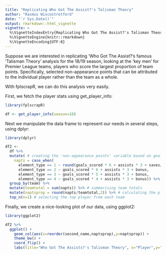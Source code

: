 ```yaml
---
title: "Replicating Who Got The Assist?'s Talisman Theory"
author: "Rasmus Wiscostretford"
date: "`r Sys.Date()`"
output: rmarkdown::html_vignette
vignette: >
  %\VignetteIndexEntry{Replicating Who Got The Assist?'s Talisman Theory}
  %\VignetteEngine{knitr::rmarkdown}
  %\VignetteEncoding{UTF-8}
---
```


Suppose we are interested in replicating 'Who Got The Assist?'s famous 'Talisman Theory' analysis for the 18/19 season, looking at the 'key men' for Premier League teams, players who score the largest proportion of team points. Specifically, selected non-appearance points that can be attributed to the individual player rather than the team as a whole.

With fplscrapR, we can do this analysis very easily.

First, we fetch the player stats using get_player_info:

```r

library(fplscrapR)

df <- get_player_info(season=18)
```

Next we manipulate the data frame to represent our needs in several steps, using dplyr:

```r
library(dplyr)
```

```r

df2 <- 
  df %>% 
  mutate( # creating the 'non-appearance points' variable based on goals, assists, saves, penalty saves, and bonus points, with the exact scoring diferent for each position (element_type)
    napts = case_when(
      element_type == 1 ~ round(goals_scored * 6 + assists * 3 + saves/3 + penalties_saved*6 + bonus,0),
      element_type == 2 ~ goals_scored * 6 + assists * 3 + bonus,
      element_type == 3 ~ goals_scored * 5 + assists * 3 + bonus,
      element_type == 4 ~ goals_scored * 4 + assists * 3 + bonus)) %>% 
  group_by(team) %>% 
  mutate(teamtotal = sum(napts)) %>% # summarising team totals
  mutate(naptsprop = round(napts/teamtotal,2)) %>% # calculating the player proportion of the team total (and rounding) 
  top_n(n=1) # selecting the top player from each team
```  

Finally, we create a nice-looking plot of our data, using ggplot2:

```r
library(ggplot2)
```

```r
df2 %>% 
  ggplot() + 
    geom_col(aes(x=reorder(second_name,naptsprop),y=naptsprop)) +
    theme_bw() +
    coord_flip() +
    labs(title="Who Got The Assists?'s Talisman Theory", x="Player",y="Proportion of team's non-appearance points scored",caption=paste("Data from fplscrapR | ",Sys.Date(),sep=""))
```
